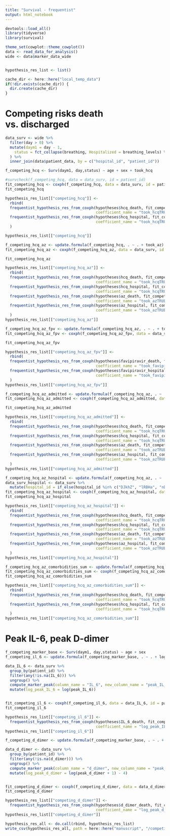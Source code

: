 ---
title: "Survival - frequentist"
output: html_notebook
---


```{r}
devtools::load_all()
library(tidyverse)
library(survival)

theme_set(cowplot::theme_cowplot())
data <- read_data_for_analysis()
wide <- data$marker_data_wide


hypothesis_res_list <- list()

cache_dir <- here::here("local_temp_data")
if(!dir.exists(cache_dir)) {
  dir.create(cache_dir)
}

```

# Competing risks death vs. discharged


```{r}
data_surv <- wide %>%  
  filter(day > 0) %>%
  mutate(daym1 = day - 1,
    status = fct_collapse(breathing, Hospitalized = breathing_levels) %>% factor(ordered = FALSE) %>% fct_relevel("Hospitalized", "Discharged", "Death") %>% fct_explicit_na("Hospitalized")
  ) %>%
  inner_join(data$patient_data, by = c("hospital_id", "patient_id")) 

f_competing_hcq <- Surv(daym1, day,status) ~ age + sex + took_hcq

#survcheck(f_competing_hcq, data = data_surv, id = patient_id)
fit_competing_hcq <- coxph(f_competing_hcq, data = data_surv, id = patient_id)
fit_competing_hcq

hypothesis_res_list[["competing_hcq"]] <-
  rbind(
  frequentist_hypothesis_res_from_coxph(hypotheses$hcq_death, fit_competing_hcq,
                                        coefficient_name = "took_hcqTRUE", transition = "1:3", adjusted = "age, sex"),
  frequentist_hypothesis_res_from_coxph(hypotheses$hcq_hospital, fit_competing_hcq,
                                        coefficient_name = "took_hcqTRUE", transition = "1:2", adjusted = "age, sex", multiplier = -1)
  )

hypothesis_res_list[["competing_hcq"]]
```

```{r}
f_competing_hcq_az <- update.formula(f_competing_hcq, . ~ . + took_az)
fit_competing_hcq_az <- coxph(f_competing_hcq_az, data = data_surv, id = patient_id)

fit_competing_hcq_az

hypothesis_res_list[["competing_hcq_az"]] <-
  rbind(
  frequentist_hypothesis_res_from_coxph(hypotheses$hcq_death, fit_competing_hcq_az,
                                        coefficient_name = "took_hcqTRUE", transition = "1:3", adjusted = "age, sex, az"),
  frequentist_hypothesis_res_from_coxph(hypotheses$hcq_hospital, fit_competing_hcq_az,
                                        coefficient_name = "took_hcqTRUE", transition = "1:2", adjusted = "age, sex, az", multiplier = -1),
  frequentist_hypothesis_res_from_coxph(hypotheses$az_death, fit_competing_hcq_az,
                                        coefficient_name = "took_azTRUE", transition = "1:3", adjusted = "age, sex, hcq"),
  frequentist_hypothesis_res_from_coxph(hypotheses$az_hospital, fit_competing_hcq_az,
                                        coefficient_name = "took_azTRUE", transition = "1:2", adjusted = "age, sex, hcq", multiplier = -1)
  )
hypothesis_res_list[["competing_hcq_az"]]
```


```{r}
f_competing_hcq_az_fpv <- update.formula(f_competing_hcq_az, . ~ . + took_favipiravir)
fit_competing_hcq_az_fpv <- coxph(f_competing_hcq_az_fpv, data = data_surv, id = patient_id)

fit_competing_hcq_az_fpv

hypothesis_res_list[["competing_hcq_az_fpv"]] <-
  rbind(
  frequentist_hypothesis_res_from_coxph(hypotheses$favipiravir_death, fit_competing_hcq_az_fpv,
                                        coefficient_name = "took_favipiravirTRUE", transition = "1:3", adjusted = "age, sex, hcq, az", model_check = "Problematic"),
  frequentist_hypothesis_res_from_coxph(hypotheses$favipiravir_hospital, fit_competing_hcq_az_fpv,
                                        coefficient_name = "took_favipiravirTRUE", transition = "1:2", adjusted = "age, sex, hcq, az", model_check = "Problematic", multiplier = -1)
  )
hypothesis_res_list[["competing_hcq_az_fpv"]]
```

```{r}
f_competing_hcq_az_admitted <- update.formula(f_competing_hcq_az, . ~ . + admitted_for_covid)
fit_competing_hcq_az_admitted <- coxph(f_competing_hcq_az_admitted, data = data_surv, id = patient_id)

fit_competing_hcq_az_admitted

hypothesis_res_list[["competing_hcq_az_admitted"]] <-
  rbind(
  frequentist_hypothesis_res_from_coxph(hypotheses$hcq_death, fit_competing_hcq_az_admitted,
                                        coefficient_name = "took_hcqTRUE", transition = "1:3", adjusted = "age, sex, admitted, az"),
  frequentist_hypothesis_res_from_coxph(hypotheses$hcq_hospital, fit_competing_hcq_az_admitted,
                                        coefficient_name = "took_hcqTRUE", transition = "1:2", adjusted = "age, sex, admitted, az", multiplier = -1),
  frequentist_hypothesis_res_from_coxph(hypotheses$az_death, fit_competing_hcq_az_admitted,
                                        coefficient_name = "took_azTRUE", transition = "1:3", adjusted = "age, sex, admitted, hcq"),
  frequentist_hypothesis_res_from_coxph(hypotheses$az_hospital, fit_competing_hcq_az_admitted,
                                        coefficient_name = "took_azTRUE", transition = "1:2", adjusted = "age, sex, admitted, hcq", multiplier = -1)
  )
hypothesis_res_list[["competing_hcq_az_admitted"]]
```

```{r}
f_competing_hcq_az_hospital <- update.formula(f_competing_hcq_az, . ~ . + hospital_id)
data_surv_hospital <- data_surv %>% 
  mutate(hospital_id = if_else(hospital_id %in% c("DJkhZ", "lRBHa", "nDINR"), "small", hospital_id))
fit_competing_hcq_az_hospital <- coxph(f_competing_hcq_az_hospital, data = data_surv_hospital, id = patient_id)
fit_competing_hcq_az_hospital

hypothesis_res_list[["competing_hcq_az_hospital"]] <-
  rbind(
  frequentist_hypothesis_res_from_coxph(hypotheses$hcq_death, fit_competing_hcq_az_hospital,
                                        coefficient_name = "took_hcqTRUE", transition = "1:3", adjusted = "age, sex, az, hospital"),
  frequentist_hypothesis_res_from_coxph(hypotheses$hcq_hospital, fit_competing_hcq_az_hospital,
                                        coefficient_name = "took_hcqTRUE", transition = "1:2", adjusted = "age, sex, az, hospital", multiplier = -1),
  frequentist_hypothesis_res_from_coxph(hypotheses$az_death, fit_competing_hcq_az_hospital,
                                        coefficient_name = "took_azTRUE", transition = "1:3", adjusted = "age, sex, hcq, hospital"),
  frequentist_hypothesis_res_from_coxph(hypotheses$az_hospital, fit_competing_hcq_az_hospital,
                                        coefficient_name = "took_azTRUE", transition = "1:2", adjusted = "age, sex, hcq, hospital", multiplier = -1)
  )
hypothesis_res_list[["competing_hcq_az_hospital"]]

```


```{r}
f_competing_hcq_az_comorbidities_sum <- update.formula(f_competing_hcq_az, . ~ . + comorbidities_sum)
fit_competing_hcq_az_comorbidities_sum <- coxph(f_competing_hcq_az_comorbidities_sum, data = data_surv, id = patient_id)
fit_competing_hcq_az_comorbidities_sum

hypothesis_res_list[["competing_hcq_az_comorbidities_sum"]] <-
  rbind(
  frequentist_hypothesis_res_from_coxph(hypotheses$hcq_death, fit_competing_hcq_az_comorbidities_sum,
                                        coefficient_name = "took_hcqTRUE", transition = "1:3", adjusted = "age, sex, az, comorbidities (sum)"),
  frequentist_hypothesis_res_from_coxph(hypotheses$hcq_hospital, fit_competing_hcq_az_comorbidities_sum,
                                        coefficient_name = "took_hcqTRUE", transition = "1:2", adjusted = "age, sex, az, comorbidities (sum)", multiplier = -1)
  )
hypothesis_res_list[["competing_hcq_az_comorbidities_sum"]]
```





# Peak IL-6, peak D-dimer


```{r}
f_competing_marker_base <- Surv(daym1, day,status) ~ age + sex
f_competing_il_6 <- update.formula(f_competing_marker_base, . ~ . + log_peak_IL_6)

data_IL_6 <- data_surv %>%
  group_by(patient_id) %>%
  filter(any(!is.na(IL_6))) %>%
  ungroup() %>%
  compute_marker_peak(column_name = "IL_6", new_column_name = "peak_IL_6", initial_value = 1) %>%
  mutate(log_peak_IL_6 = log(peak_IL_6))


fit_competing_il_6 <- coxph(f_competing_il_6, data = data_IL_6, id = patient_id, control = coxph.control(iter.max = 200))
fit_competing_il_6

hypothesis_res_list[["competing_il_6"]] <-
  frequentist_hypothesis_res_from_coxph(hypotheses$IL_6_death, fit_competing_il_6,
                                        coefficient_name = "log_peak_IL_6", transition = "1:3", adjusted = "age, sex", model_check = "Suspicious")
hypothesis_res_list[["competing_il_6"]]
```
```{r}
f_competing_d_dimer <- update.formula(f_competing_marker_base, . ~ . + log_peak_d_dimer)

data_d_dimer <- data_surv %>%
  group_by(patient_id) %>%
  filter(any(!is.na(d_dimer))) %>%
  ungroup() %>%
  compute_marker_peak(column_name = "d_dimer", new_column_name = "peak_d_dimer", initial_value = 0) %>%
  mutate(log_peak_d_dimer = log(peak_d_dimer + 1) - 4)


fit_competing_d_dimer <- coxph(f_competing_d_dimer, data = data_d_dimer, id = patient_id, control = coxph.control(iter.max = 2000))
fit_competing_d_dimer

hypothesis_res_list[["competing_d_dimer"]] <-
  frequentist_hypothesis_res_from_coxph(hypotheses$d_dimer_death, fit_competing_d_dimer,
                                        coefficient_name = "log_peak_d_dimer", transition = "1:3", adjusted = "age, sex", model_check = "Problematic")
hypothesis_res_list[["competing_d_dimer"]]
```


```{r}
hypothesis_res_all <- do.call(rbind, hypothesis_res_list)
write_csv(hypothesis_res_all, path = here::here("manuscript", "/competing_risks_res.csv"))
```
